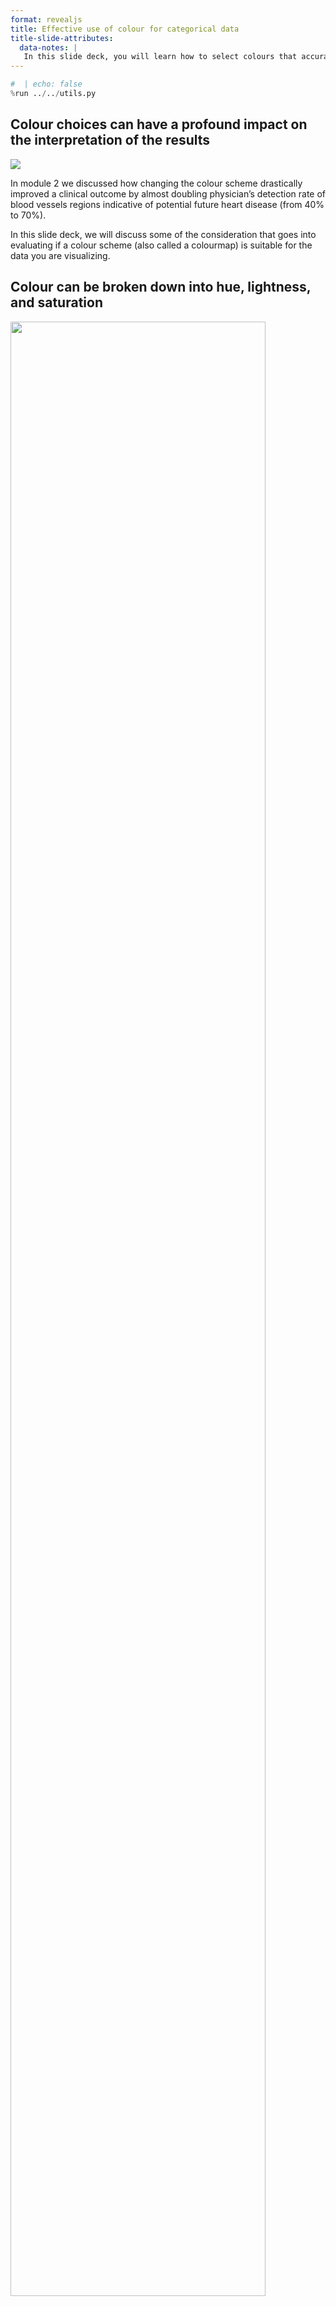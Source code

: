 ```yaml
---
format: revealjs
title: Effective use of colour for categorical data
title-slide-attributes:
  data-notes: |
   In this slide deck, you will learn how to select colours that accurately represents your data and effectively communicate it to the reader.
---
```


```python
#  | echo: false
%run ../../utils.py
```

## Colour choices can have a profound impact on the interpretation of the results

![](../../../static/module5/color-importance-vessels.png){fig-alt="Color Importance Vessels"}

::: {.notes}
In module 2 we discussed how changing the colour scheme drastically improved a clinical outcome by almost doubling physician’s detection rate of blood vessels regions indicative of potential future heart disease (from 40% to 70%).

In this slide deck, we will discuss some of the consideration that goes into evaluating if a colour scheme (also called a colourmap) is suitable for the data you are visualizing.
:::

## Colour can be broken down into hue, lightness, and saturation

![](../../../static/module5/hsl-cylinder.png){fig-alt="Hsl Cylinder" fig-align="center" width="90%"}

::: {.notes}
There are several different ways to represent colours.
You might already have heard of RGB (red, green, blue) or CMYK (cyan, magenta, yellow, black)
where different amounts of a set of base colours are combined to create all possible colours.

When discussing colours in the context of data visualization,
We will be describing them with the parameters "hue", "saturation" and "lightness".

The left schematic in this slide is a 2D circular representation including only hue and saturation.
When we add lightness, this circle grows into a cylinder with lightness as the height.

On the next slide, we will break down exactly what each of these three parameters represents.
:::

## Hue, lightness, and saturation describes different properties of colours

![](../../../static/module5/hsl-questions.png){fig-alt="Hsl Questions" fig-align="center" width="60%"}

::: {.notes}
We could verbalize the changes we saw in the previous slide in the following manner:

Hue is what we traditionally think of as the “colour”, is it red, blue, etc?

Each hue can have a varying saturation, which ranges from a dull, greyish appearance to a vibrant fully saturated hue.

Lightness is how bright the colour is. For every hue, it starts at black (no lightness) and ends at white (full lightness).

Hue and lightness are the most important from a data visualization perspective,
and we use them for categorical and quantitative data, respectively. 

Saturation is often used more as a stylistic choice
to decide whether the colours we use should be muted/desaturated or vivid/saturated.
:::

## Hues are used to distinguish categorical values

<iframe src="../../../static/module5/charts/categorical-hues.html" width="100%" height="420px" style="border:none;"></iframe>

::: {.notes}
Hue is useful to distinguish between categories
because it is often relatively easy for us to say that different hues are distinct.
We can see that blue, orange, red, etc are different and don’t easily mix them up.

The leftmost plot uses different hues
to separate the points belonging to different categories.
We can quickly identify that there is a total of three distinct colours being used here
even without looking at the legend.

In the plot to the right
we used lightness within a single hue (blue) to label the different categories.
Here it is much harder to say how many different categories there are,
and even when we have the legend,
it is difficult to tell which points are which shade of blue.
:::

## It is often better to use established colour schemes instead of making your own

![](../../../static/module5/color-schemes.png){fig-alt="Color schemes" fig-align="center"}

::: {.notes}
There are many different hues we could use to represent our colours
and some might not go as well together as others,
so how do we decide which ones to use?

Fortunately,
we don’t have to design our own combination of colours to use,
but can pick from combinations designed by experts to be easy to tell apart
and in most cases also suitable for people with colour vision deficiencies.

These colour combinations are referred to as colour schemes in Altair,
but you might also hear them being called colourmaps or colour palettes.

In this slide, you can see some of the colour schemes for categorical values
that are built into Altair.

The default one is “tableau10”
and it was named this way because it was originally designed by the company Tableau
but is now one of the most common categorical colour schemes used in data visualization.
[All Altair colour schemes can be viewed here](https://vega.github.io/vega/docs/schemes/).
:::

## Specifying colour schemes in Altair

```python
# | include: false
from vega_datasets import data

cars = data.cars()
```

```python
alt.Chart(cars).mark_point(size=70, filled=True).encode(
    alt.X('Horsepower', title='Engine power (hp)'),
    alt.Y('Miles_per_Gallon', title='Fuel efficiency (miles/gallon)'),
    color=alt.Color('Origin', title=None, scale=alt.Scale(scheme='set1')))
```

::: {.notes}
You can change the colour scheme of a plot by specifying its name as a string
to the `scheme` parameter inside `alt.Scale`.

To more easily see the changes we are making to the colours,
we also increase the size of all points 
via the `size` parameter of the mark.
:::

## Redundant coding can make charts easier to interpret

```python
alt.Chart(cars).mark_point(size=70, filled=True).encode(
    alt.X('Horsepower', title='Engine power (hp)'),
    alt.Y('Miles_per_Gallon', title='Fuel efficiency (miles/gallon)'),
    color=alt.Color('Origin', title=None, scale=alt.Scale(scheme='set1')),
    shape='Origin')
```

::: {.notes}
Although many of the colour schemes in Altair 
are designed according to the guidelines for effective colour uses,
they can sometimes be difficult to interpret 
for people with colour vision deficiencies.

Especially colour schemes that mix red and green
as the one in the previous slide.

In addition to using a more suitable colour scheme (such as the default),
we could also change the shape of the points for each category.

Although this is technically redundant
since the colour is already used for the categorical groups,
it can make your visualization more effective
since it makes the points more distinct from each other.

Note that `shape=` is only available to use with `mark_point`,
not `mark_circle`, `mark_square`, etc.

For line plots, we could achieve a similar effect
by using the `strokeDash` encoding instead of `shape`,
which together with direct labelling from the previous slide deck
can facilitate interpretation of these plots.
:::

## Specifying custom colours

```python
colors = ['coral', '#4682b4', 'rebeccapurple']
alt.Chart(cars).mark_point(size=70, filled=True).encode(
    alt.X('Horsepower', title='Engine power (hp)'),
    alt.Y('Miles_per_Gallon', title='Fuel efficiency (miles/gallon)'),
    color=alt.Color('Origin', title=None, scale=alt.Scale(range=colors)),
    shape='Origin')
```

::: {.notes}
Most of the time it is a good idea to stick to the predefined colour scheme
because of the advantages mentioned in the previous slide.

However,
sometimes the categories we are representing might have a colour already associated with them,
such as political parties or sports teams.

In these cases,
it is often better to design a custom colour scheme
using the colours naturally associated with each category.

In Altair we can create a custom colour scheme by passing a list of colours 
to the `range` parameter of `alt.Scale`.

You can specify colours either by their HTML/CSS name (such as 'coral')
or their hex code (such as '#4682b4').
[All HTML/CSS colour names can be found in the image in this post](https://stackoverflow.com/a/37232760/2166823).

Hex codes are defines over the range `#000000` for black ("zero colour")
to `#ffffff` for white ("full colour")
and [are easiest chosen via colour pickers such as this one](https://colorpicker.me/).
:::

## Don't use more than 5-8 distinct hues for categories

![](../../../static/module5/hue-guidelines.png){fig-alt="Hue Guidelines" fig-align="center"}

::: {.notes}
Although many of the categorical colour schemes contain ten or more hues,
if is often not a good idea to use all that many
because it becomes near impossible to distinguish
the different hues from each other.


The guidelines on what is too many hues differ between different sources
and also depends on your use case.
A good rule of thumb is that when you get to around five different hues,
you should really consider if this is the best way to represent your data
or if you could split it up into multiple visualizations instead.

If the data is neatly organized in well-separated clusters,
it is possible that you could visualize more than five colours
(maybe even ten) effectively,
but in data where the datapoints are more mixed,
you will rarely if ever, be able to go this high.
:::

## Too many hues are impossible to distinguish
<!-- #endregion -->

```python
alt.Chart(cars).mark_point(size=70, filled=True).encode(
    alt.X('Horsepower', title='Engine power (hp)'),
    alt.Y('Miles_per_Gallon', title='Fuel efficiency (miles/gallon)'),
    color=alt.Color('Name', title=None))
```

::: {.notes}
This is an example of what happens when too many categorical hues are used.
In this plot,
we can not separate the colours
even if we spent a considerable amount of effort studying the chart.

As we saw on the last slide,
categorical colour schemes have a limited amount of hues
so in addition to it being hard to differentiate this many hues in general,
it becomes practically impossible in cases
where there are more categories than colour hues,
since the colour scheme starts repeating as in the chart.

A better approach here would have been to label specific points of interest directly
and keeping the rest as either a single colour or using a categorical variable with fewer values, e.g. by grouping the cars into brands rather than their full model name.

Since Altair allows for interactive elements,
we could also have used the tooltip here as we saw in a previous module.
:::

## Redundant coding of bar charts can be disorienting

```python
cars['Brand'] = cars['Name'].str.split().str[0]  # Extract brand from the name column
chart = alt.Chart(cars).mark_bar().encode(
    alt.Y('Brand', title=None, sort='x'),
    alt.X('mean(Horsepower)')).properties(width=200, height=350)
chart | chart.encode(alt.Color('Brand', legend=None, scale=alt.Scale(scheme='tableau20')))
```

::: {.notes}
A few slides ago we saw how encoding the same variable as both shape and colour
could make our figures more effective
although it is technically redundant.

Similarly,
you might come across bar charts where the author of the visualization
has added a distinct colour for each bar.

This can work when there are relatively few bars,
but it usually does not add anything
and can become directly disorienting when there are many bars
as in this slide.

It is usually preferable to colour all the bars in the same colour
(or after another categorical variable, such as "Origin" in this data),
and let the axis labels alone identify which category the bar belongs to.

One exception to this is if each axis label
is broken down into subcategories
where each location has multiple bars based on another categorical variable,
then colour can help.

You can also see that the car brands are not systematically named
and we would need to clean this data to unify e.g. 'vw', 'vokswagen', and 'volkswagen'.
The reason we're setting the height is just to fit the plot on the slide.
:::

## Use consistent colouring between subplots even when it is redundant

```python
chart = alt.Chart(cars).mark_bar().encode(
    alt.X('Origin', title=None),
    alt.Y('mean(Horsepower)'),
    alt.Color('Origin', title=None))
(chart | chart.mark_line().encode(alt.X('Year', title=None), alt.StrokeDash('Origin', title=None)))
```

::: {.notes}
When creating a figure that contains several subplots,
it is important to be consistent in the colouring between these
even if the colouring is redundant in one of the subplots.

Here we have coloured the bars to match the lines
although we could tell the categories only from reading the axis labels.

It is important to not use different colours for the same categories between subplots.
For example,
if we made an additional subplot that only contained Japan and the USA,
then we should make sure that these are still coloured in orange and red.
Since the default Altair colour scheme will always start with blue,
we would need to manually specify the colours in this case.
:::

# Let's apply what we learned!